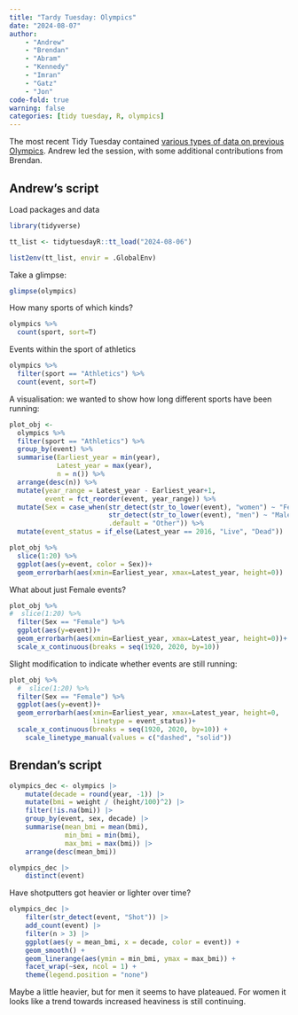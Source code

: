 ```yaml
---
title: "Tardy Tuesday: Olympics"
date: "2024-08-07"
author: 
    - "Andrew"
    - "Brendan"
    - "Abram"
    - "Kennedy"
    - "Imran"
    - "Gatz"
    - "Jon"
code-fold: true
warning: false
categories: [tidy tuesday, R, olympics]
---
```


The most recent Tidy Tuesday contained [various types of data on previous Olympics](https://github.com/rfordatascience/tidytuesday/tree/master/data/2024/2024-08-06). Andrew led the session, with some additional contributions from Brendan. 

## Andrew's script

Load packages and data
```r
library(tidyverse)

tt_list <- tidytuesdayR::tt_load("2024-08-06")

list2env(tt_list, envir = .GlobalEnv)
```

Take a glimpse:

```r
glimpse(olympics)
```

How many sports of which kinds?

```r
olympics %>% 
  count(sport, sort=T) 
```

Events within the sport of athletics

```r
olympics %>% 
  filter(sport == "Athletics") %>% 
  count(event, sort=T) 
```

A visualisation: we wanted to show how long different sports have been running:

```r
plot_obj <- 
  olympics %>% 
  filter(sport == "Athletics") %>% 
  group_by(event) %>% 
  summarise(Earliest_year = min(year),
            Latest_year = max(year),
            n = n()) %>%  
  arrange(desc(n)) %>% 
  mutate(year_range = Latest_year - Earliest_year+1,
         event = fct_reorder(event, year_range)) %>% 
  mutate(Sex = case_when(str_detect(str_to_lower(event), "women") ~ "Female",
                         str_detect(str_to_lower(event), "men") ~ "Male",
                         .default = "Other")) %>% 
  mutate(event_status = if_else(Latest_year == 2016, "Live", "Dead"))

plot_obj %>%
  slice(1:20) %>% 
  ggplot(aes(y=event, color = Sex))+
  geom_errorbarh(aes(xmin=Earliest_year, xmax=Latest_year, height=0))
```

What about just Female events?


```r
plot_obj %>%
#  slice(1:20) %>% 
  filter(Sex == "Female") %>% 
  ggplot(aes(y=event))+
  geom_errorbarh(aes(xmin=Earliest_year, xmax=Latest_year, height=0))+
  scale_x_continuous(breaks = seq(1920, 2020, by=10))
```

Slight modification to indicate whether events are still running:

```r
plot_obj %>%
  #  slice(1:20) %>% 
  filter(Sex == "Female") %>% 
  ggplot(aes(y=event))+
  geom_errorbarh(aes(xmin=Earliest_year, xmax=Latest_year, height=0,
                     linetype = event_status))+
  scale_x_continuous(breaks = seq(1920, 2020, by=10)) + 
    scale_linetype_manual(values = c("dashed", "solid"))

```


## Brendan's script

```r
olympics_dec <- olympics |>
    mutate(decade = round(year, -1)) |>
    mutate(bmi = weight / (height/100)^2) |>
    filter(!is.na(bmi)) |> 
    group_by(event, sex, decade) |>
    summarise(mean_bmi = mean(bmi), 
              min_bmi = min(bmi),
              max_bmi = max(bmi)) |>
    arrange(desc(mean_bmi))

olympics_dec |>
    distinct(event)

```

Have shotputters got heavier or lighter over time?

```r
olympics_dec |>
    filter(str_detect(event, "Shot")) |>
    add_count(event) |>
    filter(n > 3) |>
    ggplot(aes(y = mean_bmi, x = decade, color = event)) +
    geom_smooth() +
    geom_linerange(aes(ymin = min_bmi, ymax = max_bmi)) +
    facet_wrap(~sex, ncol = 1) +
    theme(legend.position = "none")
```

Maybe a little heavier, but for men it seems to have plateaued. For women it looks like a trend towards increased heaviness is still continuing.
